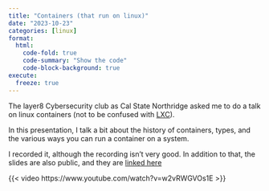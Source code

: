 ```yaml
---
title: "Containers (that run on linux)"
date: "2023-10-23"
categories: [linux]
format:
  html:
    code-fold: true
    code-summary: "Show the code"
    code-block-background: true
execute:
  freeze: true
---
```


The layer8 Cybersecurity club as Cal State Northridge asked me to do a talk on linux containers (not to be confused with [LXC](https://en.wikipedia.org/wiki/LXC)).

In this presentation, I talk a bit about the history of containers, types, and the various ways you can run a container on a system.

I recorded it, although the recording isn't very good. In addition to that, the slides are also public, and they are [linked here](./revealjs.qmd)

{{< video https://www.youtube.com/watch?v=w2vRWGVOs1E >}}
